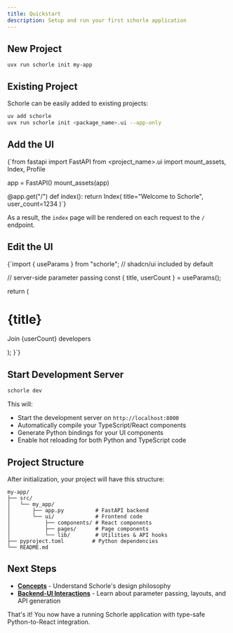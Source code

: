 ```yaml
---
title: Quickstart
description: Setup and run your first schorle application
---
```



## New Project

```
uvx run schorle init my-app
```

## Existing Project

Schorle can be easily added to existing projects:

```bash
uv add schorle
uvx run schorle init <package_name>.ui --app-only
```

## Add the UI

<CodeEditor
              cursor={false}
              className="w-full h-90"
              lang="python"
              title="app.py"
              writing={false}
              copyButton
            >
              {`from fastapi import FastAPI
from <project_name>.ui import mount_assets, Index, Profile

app = FastAPI()
mount_assets(app)

@app.get("/")
def index():
return Index(
title="Welcome to Schorle",
user_count=1234
)`}

</CodeEditor>

As a result, the `index` page will be rendered on each request to the `/` endpoint.

## Edit the UI

 <CodeEditor
              cursor={false}
              className="w-full h-100"
              lang="tsx"
              title="pages/Index.tsx"
              writing={false}
              copyButton
            >
              {`import { useParams } from "schorle";
// shadcn/ui included by default

  // server-side parameter passing
  const { title, userCount } = useParams();

return (
<div>
<h1>{title}</h1>
<p>Join {userCount} developers</p>
</div>
);
}`}
</CodeEditor>

## Start Development Server

```bash
schorle dev
```

This will:

- Start the development server on `http://localhost:8000`
- Automatically compile your TypeScript/React components
- Generate Python bindings for your UI components
- Enable hot reloading for both Python and TypeScript code

## Project Structure

After initialization, your project will have this structure:

```
my-app/
├── src/
│   └── my_app/
│       ├── app.py          # FastAPI backend
│       └── ui/             # Frontend code
│           ├── components/ # React components
│           ├── pages/      # Page components
│           └── lib/        # Utilities & API hooks
├── pyproject.toml         # Python dependencies
└── README.md
```

## Next Steps

- **[Concepts](/docs/concepts)** - Understand Schorle's design philosophy
- **[Backend-UI Interactions](/docs/interactions)** - Learn about parameter passing, layouts, and API generation

That's it! You now have a running Schorle application with type-safe Python-to-React integration.

